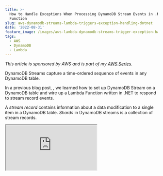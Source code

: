 ```yaml
---
title: >-
  How to Handle Exceptions When Processing DynamoDB Stream Events in .NET Lambda
  Function
slug: aws-dynamodb-streams-lambda-triggers-exception-handling-dotnet
date: '2022-08-31'
feature_image: /images/aws-lambda-dynamodb-streams-trigger-exception-handling-dotnet.jpg
tags:
  - AWS
  - DynamoDB
  - Lambda
---
```

_This article is sponsored by AWS and is part of my [AWS Series](/tag/aws/)._

DynamoDB Streams capture a time-ordered sequence of events in any DynamoDB table.

In a previous blog post, <BlogLink
  href="/blog/aws-dynamodb-streams-lambda-triggers-dotnet"
  title="DynamoDB Streams and AWS Lambda Trigger in .NET"
  description="DynamoDB Streams capture a time-ordered sequence of events in any DynamoDB table. Let's learn how to enable DynamoDB Streams, different stream types and how to consumer stream changes from a .NET AWS Lambda Function."
  authorImage="/images/logo-512x512-24.png"
  authorName="Rahul Nath"
  authorTitle="Rahul Pulikkot Nath"
  featureImage="/images/aws-lambda-dynamodb-streams-trigger-dotnet.jpg"
/>, we learned how to set up DynamoDB Stream on a DynamoDB table and wire up a Lambda Function written in .NET to respond to stream record events.

A _stream record_ contains information about a data modification to a single item in a DynamoDB table. _Shards_ in DynamoDB streams is a collection of stream records.

<iframe src="https://www.youtube.com/embed/4YzuN4MAFiQ" />

When enabling Streams, DynamoDB creates at least one Shard per partition in the DynamoDB table. When a Lambda function is used to process the events in the DynamoDB Stream, one instance of the Lambda Function is invoked per Shard in the Stream.

[![DynamoDB creates one Shard per partition key in the DynamoDB table.](/images/dynamodb-stream-per-partition.jpg)](https://aws.amazon.com/blogs/database/how-to-perform-ordered-data-replication-between-applications-by-using-amazon-dynamodb-streams/)

As long as the .NET Lambda Function processes the records as expected, there will be a continuous stream of events records coming to the function as we make changes to the data in the DynamoDB Table.

However, if there are exceptions when processing Stream events, any further changes to the table item start queuing up in the Stream. Any new updates to items in the DynamoDB table will be delivered to the Lambda Function only after the record that threw the exception is successfully processed.

> _If there are exceptions when processing Stream events, any further changes to the table item start queuing up in the Stream._

You will see slight behavior differences based on the number of partitions on the DynamoDB table and the number of concurrent Lambda functions configured for processing from the DynamoDB stream.

## Simulating Exception in .NET Lambda Function

To test the above configurations, let’s simulate an exception in our .NET Lambda Function.

Below I have modified the Lambda Function <BlogLink
  href="/blog/aws-dynamodb-streams-lambda-triggers-dotnet"
  title="DynamoDB Streams and AWS Lambda Trigger in .NET"
  description="DynamoDB Streams capture a time-ordered sequence of events in any DynamoDB table. Let's learn how to enable DynamoDB Streams, different stream types and how to consumer stream changes from a .NET AWS Lambda Function."
  authorImage="/images/logo-512x512-24.png"
  authorName="Rahul Nath"
  authorTitle="Rahul Pulikkot Nath"
  featureImage="/images/aws-lambda-dynamodb-streams-trigger-dotnet.jpg"
/>, which listens to changes in my User table, to check if the user’s Name property contains the word ‘Error’. And if it does, I throw an exception.

```csharp
foreach (var record in dynamoEvent.Records)
{
    ...
    if (user?.Name?.Contains("Error") ?? false)
    {
        context.Logger.LogInformation("User container Error");
        throw new Exception("User contains error");
    }
   ...
}

```

This is just for demonstration purposes. In real-world functions, the exceptions can happen because of unhandled null exceptions, external dependencies that your Lambda Function might be using etc.

## Dead Letter Queue For DynamoDB Streams

Queuing up new stream records when an exception occurs is not a great experience when building applications. Exceptions might happen for various reasons, and the associated fix will differ.

So when designing integration with DynamoDB Streams, we need to make sure that record processing does not get blocked on exceptions.

The AWS Lambda DynamoDB Trigger provides a few Additional Settings that can be used to control this default behavior.

By setting the ‘_On-failure destination_’  to an Amazon SQS Queue or SNS Topic, we can move error records from the stream to the queue for later processing. This acts like a [Dead Letter Queue (DLQ).](https://en.wikipedia.org/wiki/Dead_letter_queue)

![Additional setting on Lambda DynamoDB Trigger to control what happens to records that fail to process. It allows to set an SQS or SNS to move the error messages to and also set the max retry count and age of the record to keep.](/images/dynamodb-streams-dotnet-lambda-trigger-exception-configuration.jpg)

The two settings that go in hand when setting the on-failure destination are:

-   **Retry Attempts →** Maximum number of retries when Lambda returns an error
-   **Maximum age of record →** Max time/age of a record until it is sent to Function.

By default, both these values are set to -1, which means there is no limit. This is what causes the errored record to be retried until it succeeds of the max-age reaches (which is 7 days).

When Lambda discards records that are old (over the max age) or has reached the max retry limit, it sends these records to the configured SNS/SQS.

### Handling Exception Stream Records

With the updating settings on the Lambda Trigger configuration, update a record in the User table with the name containing the word Error. Also, update a few other records to trigger a few other stream records.

You will notice that the Lambda Function was invoked twice with the record with the word Error. Since the message will not be processed (regardless of the number of retries), it will be moved to the configured SQS queue. You can fix the code or do the needful to fix the error record and move them out of the queue.

<iframe src="https://www.youtube.com/embed/U7PvdYlvA-8" />

For real-world scenarios, if the error in processing the Stream record is transient, it might succeed in the retry and will unblock the stream. However, if the errors are not transient, they will be moved to the SNS/SQS without blocking the Stream from further processing.

Your action for the messages in the queue depends on your application, the error message, and the business logic associated with the record processing.

Messages in the SNS/SQS can be monitored and processed separately without having to block the other updates in the DynamoDB stream. Once the error record is moved to the DLQ, the Stream records' processing continues as usual.

<BlogLink
  href="/blog/amazon-sns/"
  title="Amazon SNS For the .NET Developer: Getting Started Quick and Easy"
  description="Learn how to get started with Amazon SNS and use it from a .NET application. We will learn about Topics, sending messages to topics, and using Subscriptions to receive messages. We will also learn about Filters, how to use them, and error handling with SNS."
  authorImage="/images/logo-512x512-24.png"
  authorName="Rahul Nath"
  authorTitle="Rahul Pulikkot Nath"
  featureImage="/images/amazon-sns.jpg"
/>

## Stream Event Integration Patterns

Depending on the kind of processing and number of activities you want to trigger based on Stream Records, you can choose different integration patterns.

If the actions to perform on Stream Record changes are minimal, you can handle it in the Lambda Function, as shown before.

If there are multiple independent operations that you need to perform on Stream Record events, it’s better to introduce an SNS Topic in the middle and offload the independent operations.

![DynamoDB Streams handling stream events using SNS fanout pattern to handle multiple independent subscribers for the same event.](/images/dynamodb-stream-sns-fanout.jpg)

Keeping the original Lambda function to have minimal responsibility of publishing the event to SNS also reduces the chances of exceptions. All independent operations can be different subscribers on the SNS or handled off to separate SQS queues.

If the order of processing is essential, you can check out various other integration patterns detailed in this article, [How to perform ordered data replication between applications by using Amazon DynamoDB Streams](https://aws.amazon.com/blogs/database/how-to-perform-ordered-data-replication-between-applications-by-using-amazon-dynamodb-streams/).

I hope this helps you to understand how to handle exceptions when integrating with DynamoDB Stream events.
